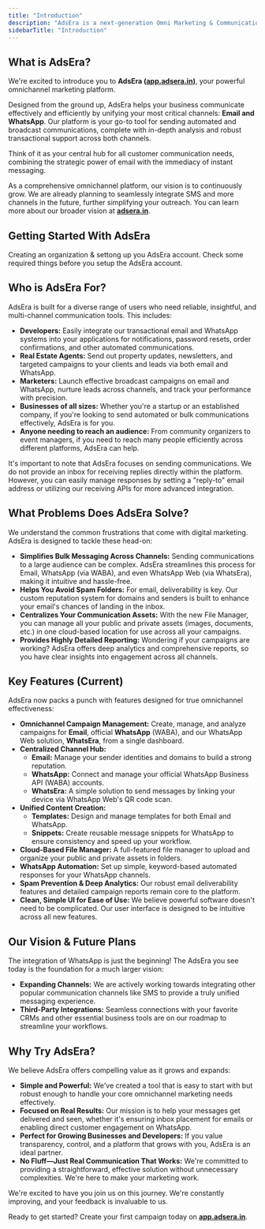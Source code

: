 ```yaml
---
title: "Introduction"
description: "AdsEra is a next-generation Omni Marketing & Communication Platform designed to help businesses scale their customer engagement easily and effectively. "
sidebarTitle: "Introduction"
---
```


## What is AdsEra?

We're excited to introduce you to **AdsEra (**[**app.adsera.in**](http://app.adsera.in)**)**, your powerful omnichannel marketing platform.

Designed from the ground up, AdsEra helps your business communicate effectively and efficiently by unifying your most critical channels: **Email and WhatsApp**. Our platform is your go-to tool for sending automated and broadcast communications, complete with in-depth analysis and robust transactional support across both channels.

Think of it as your central hub for all customer communication needs, combining the strategic power of email with the immediacy of instant messaging.

As a comprehensive omnichannel platform, our vision is to continuously grow. We are already planning to seamlessly integrate SMS and more channels in the future, further simplifying your outreach. You can learn more about our broader vision at [**adsera.in**](http://adsera.in).

## Getting Started With AdsEra

<Card title="Creatung an AdsEra account" icon="user-beard-bolt" iconType="regular">
  Creating an organization & settong up you AdsEra account.
</Card>

<Card title="Pre requirements" icon="code-pull-request" iconType="regular">
  Check some required things before you setup the AdsEra account.
</Card>

## Who is AdsEra For?

AdsEra is built for a diverse range of users who need reliable, insightful, and multi-channel communication tools. This includes:

- **Developers:** Easily integrate our transactional email and WhatsApp systems into your applications for notifications, password resets, order confirmations, and other automated communications.
- **Real Estate Agents:** Send out property updates, newsletters, and targeted campaigns to your clients and leads via both email and WhatsApp.
- **Marketers:** Launch effective broadcast campaigns on email and WhatsApp, nurture leads across channels, and track your performance with precision.
- **Businesses of all sizes:** Whether you're a startup or an established company, if you're looking to send automated or bulk communications effectively, AdsEra is for you.
- **Anyone needing to reach an audience:** From community organizers to event managers, if you need to reach many people efficiently across different platforms, AdsEra can help.

It's important to note that AdsEra focuses on sending communications. We do not provide an inbox for receiving replies directly within the platform. However, you can easily manage responses by setting a "reply-to" email address or utilizing our receiving APIs for more advanced integration.

## What Problems Does AdsEra Solve?

We understand the common frustrations that come with digital marketing. AdsEra is designed to tackle these head-on:

- **Simplifies Bulk Messaging Across Channels:** Sending communications to a large audience can be complex. AdsEra streamlines this process for Email, WhatsApp (via WABA), and even WhatsApp Web (via WhatsEra), making it intuitive and hassle-free.
- **Helps You Avoid Spam Folders:** For email, deliverability is key. Our custom reputation system for domains and senders is built to enhance your email's chances of landing in the inbox.
- **Centralizes Your Communication Assets:** With the new File Manager, you can manage all your public and private assets (images, documents, etc.) in one cloud-based location for use across all your campaigns.
- **Provides Highly Detailed Reporting:** Wondering if your campaigns are working? AdsEra offers deep analytics and comprehensive reports, so you have clear insights into engagement across all channels.

## Key Features (Current)

AdsEra now packs a punch with features designed for true omnichannel effectiveness:

- **Omnichannel Campaign Management:** Create, manage, and analyze campaigns for **Email**, official **WhatsApp** (WABA), and our WhatsApp Web solution, **WhatsEra**, from a single dashboard.
- **Centralized Channel Hub:**
  - **Email:** Manage your sender identities and domains to build a strong reputation.
  - **WhatsApp:** Connect and manage your official WhatsApp Business API (WABA) accounts.
  - **WhatsEra:** A simple solution to send messages by linking your device via WhatsApp Web's QR code scan.
- **Unified Content Creation:**
  - **Templates:** Design and manage templates for both Email and WhatsApp.
  - **Snippets:** Create reusable message snippets for WhatsApp to ensure consistency and speed up your workflow.
- **Cloud-Based File Manager:** A full-featured file manager to upload and organize your public and private assets in folders.
- **WhatsApp Automation:** Set up simple, keyword-based automated responses for your WhatsApp channels.
- **Spam Prevention & Deep Analytics:** Our robust email deliverability features and detailed campaign reports remain core to the platform.
- **Clean, Simple UI for Ease of Use:** We believe powerful software doesn't need to be complicated. Our user interface is designed to be intuitive across all new features.

## Our Vision & Future Plans

The integration of WhatsApp is just the beginning\! The AdsEra you see today is the foundation for a much larger vision:

- **Expanding Channels:** We are actively working towards integrating other popular communication channels like SMS to provide a truly unified messaging experience.
- **Third-Party Integrations:** Seamless connections with your favorite CRMs and other essential business tools are on our roadmap to streamline your workflows.

## Why Try AdsEra?

We believe AdsEra offers compelling value as it grows and expands:

- **Simple and Powerful:** We've created a tool that is easy to start with but robust enough to handle your core omnichannel marketing needs effectively.
- **Focused on Real Results:** Our mission is to help your messages get delivered and seen, whether it's ensuring inbox placement for emails or enabling direct customer engagement on WhatsApp.
- **Perfect for Growing Businesses and Developers:** If you value transparency, control, and a platform that grows with you, AdsEra is an ideal partner.
- **No Fluff—Just Real Communication That Works:** We're committed to providing a straightforward, effective solution without unnecessary complexities. We're here to make your marketing work.

We're excited to have you join us on this journey. We're constantly improving, and your feedback is invaluable to us.

Ready to get started? Create your first campaign today on [**app.adsera.in**](http://app.adsera.in).